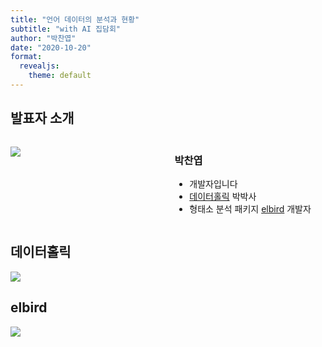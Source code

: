 ```yaml
---
title: "언어 데이터의 분석과 현황"
subtitle: "with AI 집담회"
author: "박찬엽"
date: "2020-10-20"
format:
  revealjs: 
    theme: default
---
```


## 발표자 소개

:::: {.columns}

::: {.column width="50%"}
![](https://user-images.githubusercontent.com/6179259/196803234-94f1935d-eac7-4e0a-bdcb-a6c182893eef.jpg)
:::

::: {.column width="50%"}

### 박찬엽

- 개발자입니다   
- [데이터홀릭][데이터홀릭] 박박사    
- 형태소 분석 패키지 [elbird][elbird] 개발자

:::

::::


## 데이터홀릭

![](https://user-images.githubusercontent.com/6179259/196804247-562b6fec-01e7-4168-8c1a-cdf3ad14dc7d.png)

## elbird

![](https://user-images.githubusercontent.com/6179259/196807475-1eb09bac-c8d5-459d-91ba-3a921eb99667.png)

##

[elbird]: https://mrchypark.github.io/elbird/articles/README_kr.html
[데이터홀릭]: https://www.youtube.com/c/dataholic4
